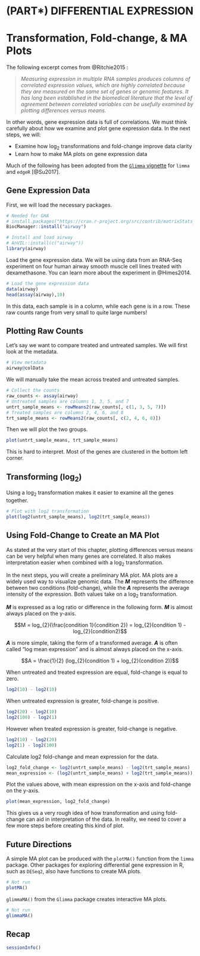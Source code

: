 # (PART\*) DIFFERENTIAL EXPRESSION {-}

# Transformation, Fold-change, & MA Plots

The following excerpt comes from @Ritchie2015 :

> _Measuring expression in multiple RNA samples produces columns of correlated expression values, which are highly correlated because they are measured on the same set of genes or genomic features. It has long been established in the biomedical literature that the level of agreement between correlated variables can be usefully examined by plotting differences versus means._

In other words, gene expression data is full of correlations. We must think carefully about how we examine and plot gene expression data. In the next steps, we will:

- Examine how $\log_{2}$ transformations and fold-change improve data clarity
- Learn how to make MA plots on gene expression data

Much of the following has been adopted from the [`Glimma` vignette](https://bioconductor.org/packages/release/bioc/vignettes/Glimma/inst/doc/limma_edger.html) for `limma` and `edgeR` [@Su2017].

## Gene Expression Data

First, we will load the necessary packages.

```r
# Needed for GHA
# install.packages("https://cran.r-project.org/src/contrib/matrixStats_0.61.0.tar.gz", repo=NULL, type="source")
BiocManager::install("airway")
```

```r
# Install and load airway
# AnVIL::install(c("airway"))
library(airway)
```

Load the gene expression data. We will be using data from an RNA-Seq experiment on four human airway smooth muscle cell lines treated with dexamethasone. You can learn more about the experiment in @Himes2014.

```r
# Load the gene expression data
data(airway)
head(assay(airway),10)
```

In this data, each sample is in a column, while each gene is in a row. These raw counts range from very small to quite large numbers!

## Plotting Raw Counts

Let's say we want to compare treated and untreated samples. We will first look at the metadata.

```r
# View metadata
airway@colData
```

We will manually take the mean across treated and untreated samples.

```r
# Collect the counts
raw_counts <- assay(airway)
# Untreated samples are columns 1, 3, 5, and 7
untrt_sample_means <- rowMeans2(raw_counts[, c(1, 3, 5, 7)])
# Treated samples are columns 2, 4, 6, and 8
trt_sample_means <- rowMeans2(raw_counts[, c(2, 4, 6, 8)])
```

Then we will plot the two groups.

```r
plot(untrt_sample_means, trt_sample_means)
```

This is hard to interpret. Most of the genes are clustered in the bottom left corner.

## Transforming ($\log_{2}$)

Using a $\log_{2}$ transformation makes it easier to examine all the genes together.

```r
# Plot with log2 transformation
plot(log2(untrt_sample_means), log2(trt_sample_means))
```

## Using Fold-Change to Create an MA Plot

As stated at the very start of this chapter, plotting differences versus means can be very helpful when many genes are correlated. It also makes interpretation easier when combined with a $\log_{2}$ transformation.

In the next steps, you will create a preliminary MA plot. MA plots are a widely used way to visualize genomic data. The _**M**_ represents the difference between two conditions (fold-change), while the _**A**_ represents the average intensity of the expression. Both values take on a $\log_{2}$ transformation.

_**M**_ is expressed as a log ratio or difference in the following form. _**M**_ is almost always placed on the y-axis.

$$M = log_{2}(\frac{condition 1}{condition 2}) = log_{2}(condition 1) - log_{2}(condition2)$$

_**A**_ is more simple, taking the form of a transformed average. _**A**_ is often called "log mean expression" and is almost always placed on the x-axis.

$$A = \frac{1}{2} (log_{2}(condition 1) + log_{2}(condition 2))$$

When untreated and treated expression are equal, fold-change is equal to zero.

```r
log2(10) - log2(10)
```

When untreated expression is greater, fold-change is positive.

```r
log2(20) - log2(10)
log2(100) - log2(1)
```

However when treated expression is greater, fold-change is negative.

```r
log2(10) - log2(20)
log2(1) - log2(100)
```

Calculate log2 fold-change and mean expression for the data.

```r
log2_fold_change <- log2(untrt_sample_means) - log2(trt_sample_means)
mean_expression <- (log2(untrt_sample_means) + log2(trt_sample_means)) / 2
```

Plot the values above, with mean expression on the x-axis and fold-change on the y-axis.

```r
plot(mean_expression, log2_fold_change)
```

This gives us a very rough idea of how transformation and using fold-change can aid in interpretation of the data. In reality, we need to cover a few more steps before creating this kind of plot.

## Future Directions

A simple MA plot can be produced with the `plotMA()` function from the `limma` package. Other packages for exploring differential gene expression in R, such as `DESeq2`, also have functions to create MA plots.

```r
# Not run
plotMA()
```

`glimmaMA()` from the `Glimma` package creates interactive MA plots.

```r
# Not run
glimmaMA()
```

## Recap

```r
sessionInfo()
```

